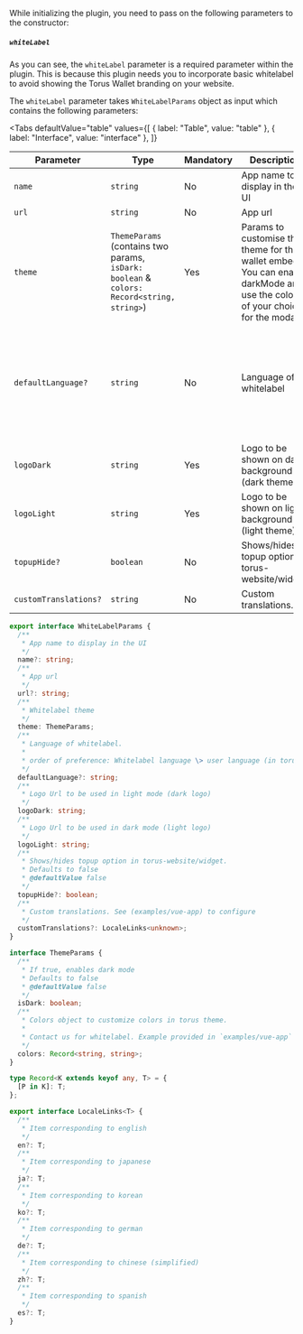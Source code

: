 
While initializing the plugin, you need to pass on the following parameters to the constructor:

##### `whiteLabel`

As you can see, the `whiteLabel` parameter is a required parameter within the plugin. This is because this plugin needs you to incorporate basic
whitelabel to avoid showing the Torus Wallet branding on your website.

The `whiteLabel` parameter takes `WhiteLabelParams` object as input which contains the following parameters:

<Tabs
  defaultValue="table"
  values={[
    { label: "Table", value: "table" },
    { label: "Interface", value: "interface" },
  ]}
>

<TabItem value="table">

| Parameter             | Type                                                                                                   | Mandatory | Description                                                                                                                   | Default                                                                                          |
| --------------------- | ------------------------------------------------------------------------------------------------------ | --------- | ----------------------------------------------------------------------------------------------------------------------------- | ------------------------------------------------------------------------------------------------ |
| `name`                | `string`                                                                                               | No        | App name to display in the UI                                                                                                 | N/A                                                                                              |
| `url`                 | `string`                                                                                               | No        | App url                                                                                                                       | N/A                                                                                              |
| `theme`               | `ThemeParams` <br /> (contains two params, `isDark: boolean` & <br/> `colors: Record<string, string>`) | Yes       | Params to customise the theme for the wallet embed. You can enable darkMode and use the colours of your choice for the modal. | N/A                                                                                              |
| `defaultLanguage?`    | `string`                                                                                               | No        | Language of whitelabel                                                                                                        | Order of preference: Whitelabel language \> user language (in torus-website) \> browser language |
| `logoDark`            | `string`                                                                                               | Yes       | Logo to be shown on dark background (dark theme)                                                                              | N/A                                                                                              |
| `logoLight`           | `string`                                                                                               | Yes       | Logo to be shown on light background (light theme)                                                                            | N/A                                                                                              |
| `topupHide?`          | `boolean`                                                                                              | No        | Shows/hides topup option in torus-website/widget.                                                                             | false                                                                                            |
| `customTranslations?` | `string`                                                                                               | No        | Custom translations.                                                                                                          | en - English                                                                                     |

</TabItem>

<TabItem value="interface">

```ts
export interface WhiteLabelParams {
  /**
   * App name to display in the UI
   */
  name?: string;
  /**
   * App url
   */
  url?: string;
  /**
   * Whitelabel theme
   */
  theme: ThemeParams;
  /**
   * Language of whitelabel.
   *
   * order of preference: Whitelabel language \> user language (in torus-website) \> browser language
   */
  defaultLanguage?: string;
  /**
   * Logo Url to be used in light mode (dark logo)
   */
  logoDark: string;
  /**
   * Logo Url to be used in dark mode (light logo)
   */
  logoLight: string;
  /**
   * Shows/hides topup option in torus-website/widget.
   * Defaults to false
   * @defaultValue false
   */
  topupHide?: boolean;
  /**
   * Custom translations. See (examples/vue-app) to configure
   */
  customTranslations?: LocaleLinks<unknown>;
}

interface ThemeParams {
  /**
   * If true, enables dark mode
   * Defaults to false
   * @defaultValue false
   */
  isDark: boolean;
  /**
   * Colors object to customize colors in torus theme.
   *
   * Contact us for whitelabel. Example provided in `examples/vue-app`
   */
  colors: Record<string, string>;
}

type Record<K extends keyof any, T> = {
  [P in K]: T;
};

export interface LocaleLinks<T> {
  /**
   * Item corresponding to english
   */
  en?: T;
  /**
   * Item corresponding to japanese
   */
  ja?: T;
  /**
   * Item corresponding to korean
   */
  ko?: T;
  /**
   * Item corresponding to german
   */
  de?: T;
  /**
   * Item corresponding to chinese (simplified)
   */
  zh?: T;
  /**
   * Item corresponding to spanish
   */
  es?: T;
}
```

</TabItem>

</Tabs>
